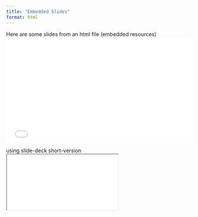 ```yaml
---
title: "Embedded Slides"
format: html
---
```


Here are some slides from an html file (embedded resources)
<div style="position: relative; padding-top: 56.25%; height: 0; overflow: hidden;">
  <iframe src="../placeholders/lab_slides.html" 
          style="position: absolute; top: 0; left: 0; width: 100%; height: 100%; border: none;"
          allowfullscreen
          loading="lazy">
  </iframe>
</div>



using slide-deck short-version
<iframe class="slide-deck" src="../placeholders/lab_slides.html"></iframe>